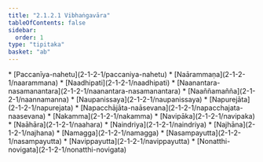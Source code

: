 ```yaml
---
title: "2.1.2.1 Vibhaṅgavāra"
tableOfContents: false
sidebar:
  order: 1
type: "tipitaka"
basket: "ab"
---
```



<DynamicBreadcrumb />



<TableOfContents>
* [Paccanīya-nahetu](2-1-2-1/paccaniya-nahetu)
* [Naārammaṇa](2-1-2-1/naarammana)
* [Naadhipati](2-1-2-1/naadhipati)
* [Naanantara-nasamanantara](2-1-2-1/naanantara-nasamanantara)
* [Naaññamañña](2-1-2-1/naannamanna)
* [Naupanissaya](2-1-2-1/naupanissaya)
* [Napurejāta](2-1-2-1/napurejata)
* [Napacchājāta-naāsevana](2-1-2-1/napacchajata-naasevana)
* [Nakamma](2-1-2-1/nakamma)
* [Navipāka](2-1-2-1/navipaka)
* [Naāhāra](2-1-2-1/naahara)
* [Naindriya](2-1-2-1/naindriya)
* [Najhāna](2-1-2-1/najhana)
* [Namagga](2-1-2-1/namagga)
* [Nasampayutta](2-1-2-1/nasampayutta)
* [Navippayutta](2-1-2-1/navippayutta)
* [Nonatthi-novigata](2-1-2-1/nonatthi-novigata)
</TableOfContents>